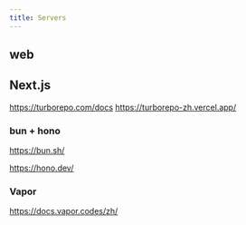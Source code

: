 ```yaml
---
title: Servers
---
```


## web 

## Next.js

https://turborepo.com/docs
https://turborepo-zh.vercel.app/

### bun + hono 

https://bun.sh/

https://hono.dev/


### Vapor

https://docs.vapor.codes/zh/